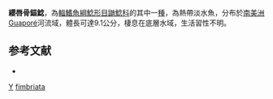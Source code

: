 {{Speciesbox
| taxon = Ossancora fimbriata
| binomial_authority = [[Kner|Kner]], 1855
| status = LC
| status_system = IUCN3.1
| synonyms = *''Doras fimbriatus'', Kner, 1855 
*''Doras loricatus'', Kner, 1853 
}}

'''纓唇骨錨鯰'''，為[[輻鰭魚綱|輻鰭魚綱]][[鯰形目|鯰形目]][[鼬鯰科|鼬鯰科]]的其中一[[種|種]]，為熱帶淡水魚，分布於[[南美洲|南美洲]]Guaporé河流域，體長可達9.1公分，棲息在底層水域，生活習性不明。

==参考文献==
*{{FishBase_species|genus=Ossancora|species=fimbriata|year=2015|month=7}}

{{Taxonbar}}
[[Category:1855年描述的鱼类|Y]]
[[Category:骨錨鯰屬|fimbriata]]